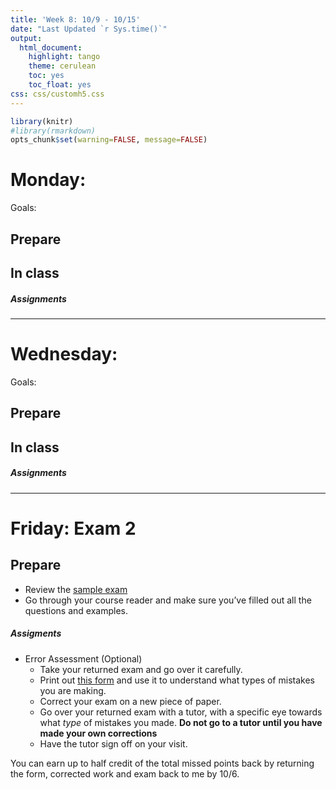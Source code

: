 ```yaml
---
title: 'Week 8: 10/9 - 10/15'
date: "Last Updated `r Sys.time()`"
output:
  html_document:
    highlight: tango
    theme: cerulean
    toc: yes
    toc_float: yes
css: css/customh5.css
---
```


```r
library(knitr)
#library(rmarkdown)
opts_chunk$set(warning=FALSE, message=FALSE) 
```


# Monday: 
Goals: 


## Prepare 


## In class



##### Assignments

----

# Wednesday:
Goals: 

## Prepare


## In class



##### Assignments

----

# Friday: Exam 2

## Prepare
* Review the [sample exam](docs/Sample_Exam_2.pdf)
* Go through your course reader and make sure you've filled out all the questions and examples. 

##### Assigments
* Error Assessment (Optional)
    - Take your returned exam and go over it carefully. 
    - Print out [this form](docs/error_assessment.pdf) and use it to understand what types of mistakes you are making. 
    - Correct your exam on a new piece of paper. 
    - Go over your returned exam with a tutor, with a specific eye towards what _type_ of mistakes you made. **Do not go to a tutor until you have made your own corrections**
    - Have the tutor sign off on your visit. 

You can earn up to half credit of the total missed points back by returning the form, corrected work and exam back to me by 10/6. 



